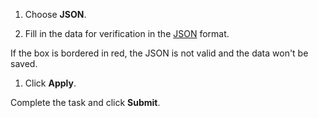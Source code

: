 1. Choose **JSON**.

1. Fill in the data for verification in the [JSON](https://tech.yandex.ru/toloka/doc/concepts/tasks-docpage/?lang=en) format.

If the box is bordered in red, the JSON is not valid and the data won't be saved.

 1. Click **Apply**.

Complete the task and click **Submit**.
